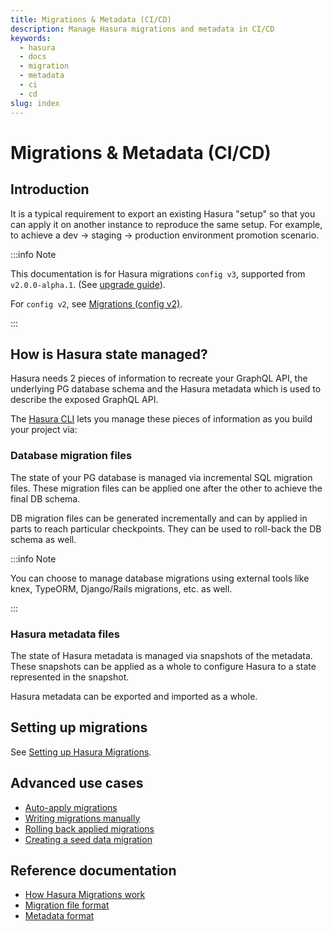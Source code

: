 ```yaml
---
title: Migrations & Metadata (CI/CD)
description: Manage Hasura migrations and metadata in CI/CD
keywords:
  - hasura
  - docs
  - migration
  - metadata
  - ci
  - cd
slug: index
---
```


# Migrations & Metadata (CI/CD)

## Introduction

It is a typical requirement to export an existing Hasura "setup" so that
you can apply it on another instance to reproduce the same setup. For
example, to achieve a dev -> staging -> production environment promotion
scenario.

:::info Note

This documentation is for Hasura migrations `config v3`, supported from
`v2.0.0-alpha.1`. (See [upgrade guide](/graphql/core/migrations/upgrade-v3.mdx)).

For `config v2`, see [Migrations (config v2)](/graphql/core/migrations/config-v2/index.mdx).

:::

## How is Hasura state managed?

Hasura needs 2 pieces of information to recreate your GraphQL API, the
underlying PG database schema and the Hasura metadata which is used to
describe the exposed GraphQL API.

The [Hasura CLI](/graphql/core/hasura-cli/index.mdx) lets you manage these pieces of
information as you build your project via:

### Database migration files

The state of your PG database is managed via incremental SQL migration
files. These migration files can be applied one after the other to
achieve the final DB schema.

DB migration files can be generated incrementally and can by applied in
parts to reach particular checkpoints. They can be used to roll-back the
DB schema as well.

:::info Note

You can choose to manage database migrations using external tools like
knex, TypeORM, Django/Rails migrations, etc. as well.

:::

### Hasura metadata files

The state of Hasura metadata is managed via snapshots of the metadata.
These snapshots can be applied as a whole to configure Hasura to a state
represented in the snapshot.

Hasura metadata can be exported and imported as a whole.

## Setting up migrations

See [Setting up Hasura Migrations](/graphql/core/migrations/migrations-setup.mdx).

## Advanced use cases

- [Auto-apply migrations](/graphql/core/migrations/advanced/auto-apply-migrations.mdx)
- [Writing migrations manually](/graphql/core/migrations/advanced/writing-migrations-manually.mdx)
- [Rolling back applied migrations](/graphql/core/migrations/advanced/rolling-back-migrations.mdx)
- [Creating a seed data migration](/graphql/core/migrations/advanced/seed-data-migration.mdx)

## Reference documentation

- [How Hasura Migrations work](/graphql/core/migrations/reference/how-it-works.mdx)
- [Migration file format](/graphql/core/migrations/reference/migration-file-format.mdx)
- [Metadata format](/graphql/core/migrations/reference/metadata-format.mdx)
